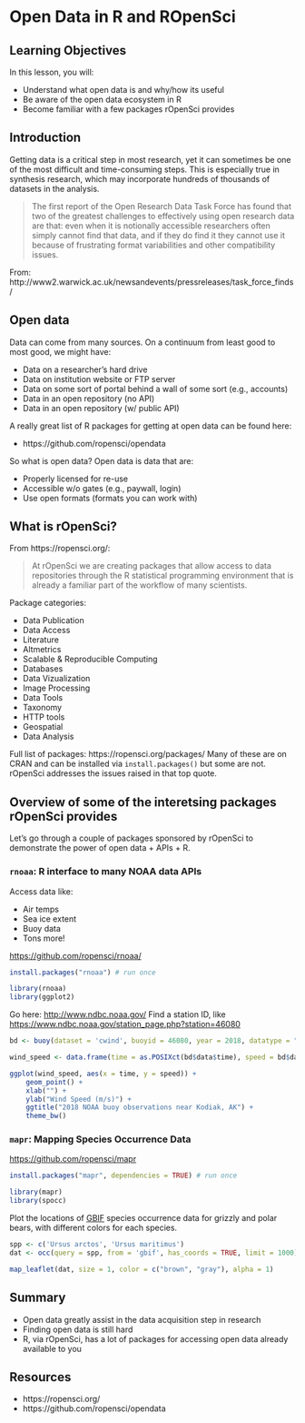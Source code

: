 # Open Data in R and ROpenSci

## Learning Objectives

In this lesson, you will:

- Understand what open data is and why/how its useful
- Be aware of the open data ecosystem in R
- Become familiar with a few packages rOpenSci provides

## Introduction

Getting data is a critical step in most research, yet it can sometimes be one of the most difficult and time-consuming steps. This is especially true in synthesis research, which may incorporate hundreds of thousands of datasets in the analysis.

> The first report of the Open Research Data Task Force has found that two of the greatest challenges to effectively using open research data are that: even when it is notionally accessible researchers often simply cannot find that data, and if they do find it they cannot use it because of frustrating format variabilities and other compatibility issues.

From: http://www2.warwick.ac.uk/newsandevents/pressreleases/task_force_finds/

## Open data

Data can come from many sources.
On a continuum from least good to most good, we might have:

- Data on a researcher's hard drive
- Data on institution website or FTP server
- Data on some sort of portal behind a wall of some sort (e.g., accounts)
- Data in an open repository (no API)
- Data in an open repository (w/ public API)

A really great list of R packages for getting at open data can be found here:

- https://github.com/ropensci/opendata

So what is open data?
Open data is data that are:

- Properly licensed for re-use
- Accessible w/o gates (e.g., paywall, login)
- Use open formats (formats you can work with)

## What is rOpenSci?

From https://ropensci.org/:

> At rOpenSci we are creating packages that allow access to data repositories through the R statistical programming environment that is already a familiar part of the workflow of many scientists. 

Package categories:

- Data Publication
- Data Access
- Literature
- Altmetrics
- Scalable & Reproducible Computing
- Databases
- Data Vizualization
- Image Processing
- Data Tools
- Taxonomy
- HTTP tools
- Geospatial
- Data Analysis

Full list of packages: https://ropensci.org/packages/
Many of these are on CRAN and can be installed via `install.packages()` but some are not.
rOpenSci addresses the issues raised in that top quote. 

## Overview of some of the interetsing packages rOpenSci provides

Let's go through a couple of packages sponsored by rOpenSci to demonstrate the power of open data + APIs + R.

### `rnoaa`: R interface to many NOAA data APIs 

Access data like:

- Air temps
- Sea ice extent
- Buoy data
- Tons more!

[https://github.com/ropensci/rnoaa/](https://github.com/ropensci/rnoaa/)

```r
install.packages("rnoaa") # run once
```

```r
library(rnoaa)
library(ggplot2)
```

Go here: [http://www.ndbc.noaa.gov/](http://www.ndbc.noaa.gov/)
Find a station ID, like [https://www.ndbc.noaa.gov/station_page.php?station=46080](https://www.ndbc.noaa.gov/station_page.php?station=46080)

```r
bd <- buoy(dataset = 'cwind', buoyid = 46080, year = 2018, datatype = "c")

wind_speed <- data.frame(time = as.POSIXct(bd$data$time), speed = bd$data$wind_spd, stringsAsFactors = F)
```

```r
ggplot(wind_speed, aes(x = time, y = speed)) + 
    geom_point() +
    xlab("") +
    ylab("Wind Speed (m/s)") +
    ggtitle("2018 NOAA buoy observations near Kodiak, AK") +
    theme_bw()
```

### `mapr`: Mapping Species Occurrence Data

[https://github.com/ropensci/mapr](https://github.com/ropensci/mapr)

```r
install.packages("mapr", dependencies = TRUE) # run once
```

```r
library(mapr)
library(spocc)
```

Plot the locations of [GBIF](https://www.gbif.org/) species occurrence data for grizzly and polar bears, with different colors for each species.

```r
spp <- c('Ursus arctos', 'Ursus maritimus')
dat <- occ(query = spp, from = 'gbif', has_coords = TRUE, limit = 1000)
```


```r
map_leaflet(dat, size = 1, color = c("brown", "gray"), alpha = 1)
```

## Summary

- Open data greatly assist in the data acquisition step in research
- Finding open data is still hard
- R, via rOpenSci, has a lot of packages for accessing open data already available to you

## Resources

- https://ropensci.org/
- https://github.com/ropensci/opendata

